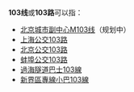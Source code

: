 {{线路名消歧义}}
'''103线'''或'''103路'''可以指：
* [[北京城市副中心M103线|北京城市副中心M103线]]（规划中）
* [[上海公交103路|上海公交103路]]
* [[北京公交103路|北京公交103路]]
* [[蚌埠公交103路|蚌埠公交103路]]
* [[過海隧道巴士103線|過海隧道巴士103線]]
* [[新界區專線小巴103線|新界區專線小巴103線]]

{{disambig|cat=四字路线名消歧义}}